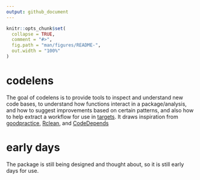 ```yaml
---
output: github_document
---
```


<!-- README.md is generated from README.Rmd. Please edit that file -->

```r
knitr::opts_chunk$set(
  collapse = TRUE,
  comment = "#>",
  fig.path = "man/figures/README-",
  out.width = "100%"
)
```

# codelens

<!-- badges: start -->
<!-- badges: end -->

The goal of codelens is to provide tools to inspect and understand new code bases, to understand how functions interact in a package/analysis, and how to suggest improvements based on certain patterns, and also how to help extract a workflow for use in [targets](https://github.com/ropensci/targets). It draws inspiration from [goodpractice](https://github.com/MangoTheCat/goodpractice), [Rclean](https://docs.ropensci.org/Rclean/), and [CodeDepends](https://cran.r-project.org/web/packages/CodeDepends/vignettes/intro.html)

# early days

The package is still being designed and thought about, so it is still early days for use.

<!-- ## Installation -->

<!-- You can install the development version from [GitHub](https://github.com/) with: -->

<!-- ``` r -->
<!-- # install.packages("devtools") -->
<!-- devtools::install_github("njtierney/codelens") -->
<!-- ``` -->
